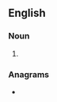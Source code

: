 ==English==

===Noun===
{{head|en|noun form}}

# {{plural of|en|cider}}

===Anagrams===
* {{anagrams|en|a=cdeirs|Redics|dicers|discer|scried}}